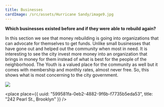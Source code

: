 ```yaml
---
title: Businesses
cardImage: /src/assets/Hurricane Sandy/image9.jpg
---
```


**Which businesses existed before and if they were able to rebuild again?**

In this section we see that money rebuilding is going into organizations that can advocate for themselves to get funds. Unlike small businesses that have gone out and helped out the community when most in need. It is interesting to see the city invest more money into an organization that brings in money for them instead of what is best for the people of the neighborhood. The Youth is a valued place for the community as well but it comes with membership and monthly rates, almost never free. So, this shows what is most concerning to the city government. 

![](</src/assets/Hurricane Sandy/image9.jpg>)

<place
  place={{
    uuid: "599581fa-0eb2-4882-9f6b-f7735b5eda53",
    title: "242 Pearl St., Brooklyn"
  }}
/>
